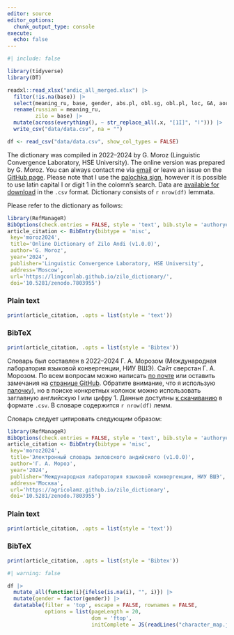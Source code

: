 ```yaml
---
editor: source
editor_options: 
  chunk_output_type: console
execute: 
  echo: false
---
```


```r
#| include: false

library(tidyverse)
library(DT)

readxl::read_xlsx("andic_all_merged.xlsx") |> 
  filter(!is.na(base)) |> 
  select(meaning_ru, base, gender, abs.pl, obl.sg, obl.pl, loc, GA, aor_perf, imp) |> 
  rename(russian = meaning_ru,
         zilo = base) |> 
  mutate(across(everything(), ~ str_replace_all(.x, "[1I]", "ӏ"))) |> 
  write_csv("data/data.csv", na = "")

df <- read_csv("data/data.csv", show_col_types = FALSE)
```


::: {.content-visible when-profile="english"}

The dictionary was compiled in 2022--2024 by G. Moroz (Linguistic Convergence Laboratory, HSE University). The online version was prepared by G. Moroz. You can always contact me via [email](mailto:agricolamz@gmail.com) or leave an issue on the [GitHub page](https://github.com/agricolamz/zilo_dictionary/issues/new). Please note that I use the [palochka sign](https://en.wikipedia.org/wiki/Palochka), however it is possible to use latin capital I or digit 1 in the colomn's search. Data are [available for download](https://raw.githubusercontent.com/LingConLab/zilo_dictionary/refs/heads/main/data/data.csv) in the `.csv` format. Dictionary consists of `r nrow(df)` lemmata.

Please refer to the dictionary as follows:

```r
library(RefManageR)
BibOptions(check.entries = FALSE, style = 'text', bib.style = 'authoryear')
article_citation <- BibEntry(bibtype = 'misc', 
 key='moroz2024',
 title='Online Dictionary of Zilo Andi (v1.0.0)',
 author='G. Moroz',
 year='2024',
 publisher='Linguistic Convergence Laboratory, HSE University',
 address='Moscow',
 url='https://lingconlab.github.io/zilo_dictionary/',
 doi='10.5281/zenodo.7803955')
```

::: {.panel-tabset}

### Plain text
```r
print(article_citation, .opts = list(style = 'text'))
```

### BibTeX

```r
print(article_citation, .opts = list(style = 'Bibtex'))
```

:::

:::

::: {.content-visible when-profile="russian"}

Словарь был составлен в 2022--2024 Г. А. Морозом (Международная лаборатория языковой конвергенции, НИУ ВШЭ). Сайт сверстан Г. А. Морозом. По всем вопросам можно написать [по почте](mailto:agricolamz@gmail.com) или оставить замечания на [странице GitHub](https://github.com/agricolamz/zilo_dictionary/issues/new). Обратите внимание, что я использую [палочку](https://ru.wikipedia.org/wiki/Палочка_(кириллица))), но в поиске конкретных колонок можно использовать заглавную английскую I или цифру 1. Данные доступны  [к скачиванию](https://raw.githubusercontent.com/LingConLab/zilo_dictionary/refs/heads/main/data/data.csv) в формате `.csv`. В словаре содержится `r nrow(df)` лемм.

Словарь следует цитировать следующим образом:

```r
library(RefManageR)
BibOptions(check.entries = FALSE, style = 'text', bib.style = 'authoryear')
article_citation <- BibEntry(bibtype = 'misc', 
 key='moroz2024',
 title='Электронный словарь зиловского андийского (v1.0.0)',
 author='Г. А. Мороз',
 year='2024',
 publisher='Международная лаборатория языковой конвергенции, НИУ ВШЭ',
 address='Москва',
 url='https://agricolamz.github.io/zilo_dictionary',
 doi='10.5281/zenodo.7803955')
```

::: {.panel-tabset}

### Plain text
```r
print(article_citation, .opts = list(style = 'text'))
```

### BibTeX

```r
print(article_citation, .opts = list(style = 'Bibtex'))
```

:::

:::

```r
#| warning: false

df |> 
  mutate_all(function(i){ifelse(is.na(i), "", i)}) |>
  mutate(gender = factor(gender)) |> 
  datatable(filter = 'top', escape = FALSE, rownames = FALSE,
            options = list(pageLength = 20, 
                           dom = 'ftop',
                           initComplete = JS(readLines("character_map.js"))))
```

